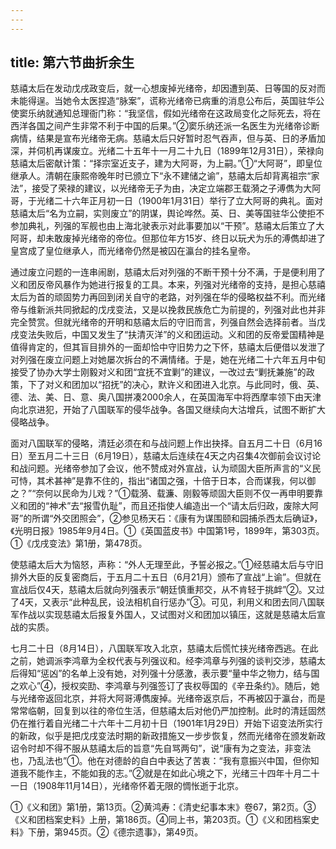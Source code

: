 ```yaml
---
---
---
```

title: 第六节曲折余生
---



慈禧太后在发动戊戌政变后，就一心想废掉光绪帝，却因遭到英、日等国的反对而未能得逞。当她令太医捏造“脉案”，谎称光绪帝已病重的消息公布后，英国驻华公使窦乐纳就通知总理衙门称：“我坚信，假如光绪帝在这政局变化之际死去，将在西洋各国之间产生非常不利于中国的后果。”②窦乐纳还派一名医生为光绪帝诊断病情，结果是宣布光绪帝无病。慈禧太后只好暂时忍气吞声，但与英、日的矛盾加深，并伺机再谋废立。光绪二十五年十一月二十九日（1899年12月31日），荣禄向慈禧太后密献计策：“择宗室近支子，建为大阿哥，为上嗣。”①“大阿哥”，即皇位继承人。清朝在康熙帝晚年时已颁立下“永不建储之谕”，慈禧太后却背离祖宗“家法”，接受了荣禄的建议，以光绪帝无子为由，决定立端郡王载漪之子溥儁为大阿哥，于光绪二十六年正月初一日（1900年1月31日）举行了立大阿哥的典礼。面对慈禧太后“名为立嗣，实则废立”的阴谋，舆论哗然。英、日、美等国驻华公使拒不参加典礼，列强的军舰也由上海北驶表示对此事要加以“干预”。慈禧太后策立了大阿哥，却未敢废掉光绪帝的帝位。但那位年方15岁、终日以玩犬为乐的溥儁却进了皇宫成了皇位继承人，而光绪帝仍然是被囚在瀛台的挂名皇帝。

通过废立问题的一连串闹剧，慈禧太后对列强的不断干预十分不满，于是便利用了义和团反帝风暴作为她进行报复的工具。本来，列强对光绪帝的支持，是担心慈禧太后为首的顽固势力再回到闭关自守的老路，对列强在华的侵略权益不利。而光绪帝与维新派共同掀起的戊戌变法，又是以挽救民族危亡为前提的，列强对此也并非完全赞赏。但就光绪帝的开明和慈禧太后的守旧而言，列强自然会选择前者。当戊戌变法失败后，中国又发生了“扶清灭洋”的义和团运动。义和团的反帝爱国精神是值得肯定的，但其盲目排外的一面却恰中守旧势力之下怀，慈禧太后便借以发泄了对列强在废立问题上对她屡次拆台的不满情绪。于是，她在光绪二十六年五月中旬接受了协办大学士刚毅对义和团“宜抚不宜剿”的建议，一改过去“剿抚兼施”的政策，下了对义和团加以“招抚”的决心，默许义和团进入北京。与此同时，俄、英、德、法、美、日、意、奥八国拼凑2000余人，在英国海军中将西摩率领下由天津向北京进犯，开始了八国联军的侵华战争。各国又继续向大沽增兵，试图不断扩大侵略战争。

面对八国联军的侵略，清廷必须在和与战问题上作出抉择。自五月二十日（6月16日）至五月二十三日（6月19日），慈禧太后连续在4天之内召集4次御前会议讨论和战问题。光绪帝参加了会议，他不赞成对外宣战，认为顽固大臣所声言的“义民可恃，其术甚神”是靠不住的，指出“诸国之强，十倍于日本，合而谋我，何以御之？”“奈何以民命为儿戏？”①载漪、载濂、刚毅等顽固大臣则不仅一再申明要靠义和团的“神术”去“报雪仇耻”，而且还指使人编造出一个“请太后归政，废除大阿哥”的所谓“外交团照会”，②参见杨天石：《康有为谋围颐和园捕杀西太后确证》，《光明日报》1985年9月4日。①《英国蓝皮书》中国第1号，1899年，第303页。①《戊戌变法》第1册，第478页。

使慈禧太后大为恼怒，声称：“外人无理至此，予誓必报之。”①经慈禧太后与守旧排外大臣的反复密商后，于五月二十五日（6月21月）颁布了宣战“上谕”。但就在宣战后仅4天，慈禧太后就向列强表示“朝廷慎重邦交，从不肯轻于挑衅”②。又过了4天，又表示“此种乱民，设法相机自行惩办”③。可见，利用义和团去同八国联军作战以实现慈禧太后报复外国人，又试图对义和团加以镇压，这就是慈禧太后宣战的实质。

七月二十日（8月14日），八国联军攻入北京，慈禧太后慌忙挟光绪帝西逃。在此之前，她调派李鸿章为全权代表与列强议和。经李鸿章与列强的谈判交涉，慈禧太后得知“惩凶”的名单上没有她，对列强十分感激，表示要“量中华之物力，结与国之欢心”④，授权奕劻、李鸿章与列强签订了丧权辱国的《辛丑条约》。随后，她与光绪帝返回北京，并将大阿哥溥儁废掉。光绪帝返京后，不再被囚于瀛台，而是常常临朝，回复到以往的帝位生活，但慈禧太后对他仍严加控制。此时的清廷固然仍在推行着自光绪二十六年十二月初十日（1901年1月29日）开始下诏变法所实行的新政，似乎是把戊戌变法时期的新政措施又一步步恢复，然而光绪帝在颁发新政诏令时却不得不服从慈禧太后的旨意“先自骂两句”，说“康有为之变法，非变法也，乃乱法也”①。他在对德龄的自白中表达了苦衷：“我有意振兴中国，但你知道我不能作主，不能如我的志。”②就是在如此心境之下，光绪三十四年十月二十一日（1908年11月14日），光绪帝怀着无限的惆怅逝于北京。

①《义和团》第1册，第13页。②黄鸿寿：《清史纪事本末》卷67，第2页。③《义和团档案史料》上册，第186页。④同上书，第203页。①《义和团档案史料》下册，第945页。②《德宗遗事》，第49页。